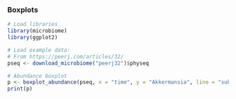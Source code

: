 ### Boxplots

```r
# Load libraries
library(microbiome)
library(ggplot2)

# Load example data:
# From https://peerj.com/articles/32/
pseq <- download_microbiome("peerj32")$physeq

# Abundance boxplot
p <- boxplot_abundance(pseq, x = "time", y = "Akkermansia", line = "subject", color = "gender")
print(p)
```
